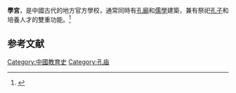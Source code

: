 '''學宮'''，是中國古代的地方官方學校，通常同時有[[孔廟|孔廟]]和[[儒學|儒學]]建築，兼有祭祀[[孔子|孔子]]和培養人才的雙重功能。<ref>{{cite book|author1=司雁人|title=《学宮时代: 古代中国人怎样考大学》|date=2005|publisher=中國社會科學出版社|isbn=9787500452065}}</ref>

==参考文献==
{{reflist}}

{{stub}}

[[Category:中國教育史|Category:中國教育史]]
[[Category:孔庙|Category:孔庙]]